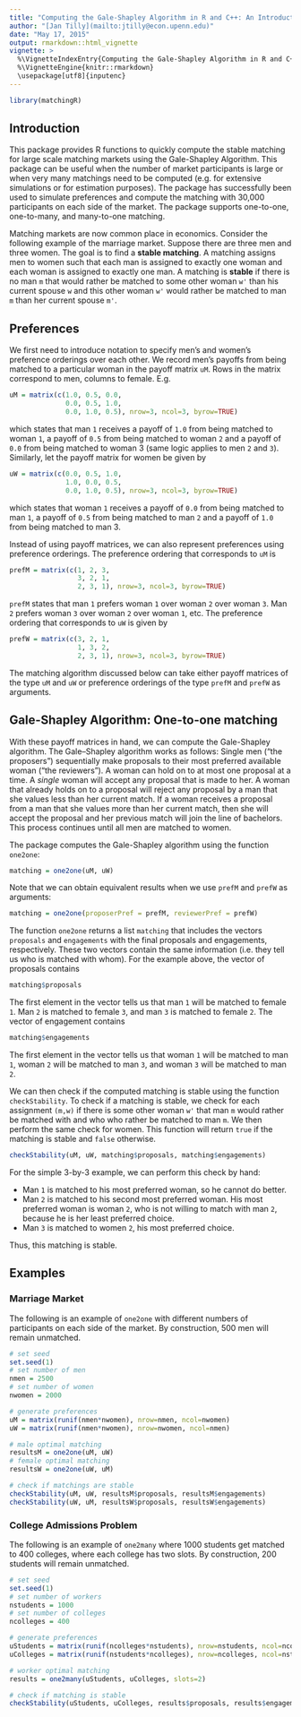```yaml
---
title: "Computing the Gale-Shapley Algorithm in R and C++: An Introduction to matchingR"
author: "[Jan Tilly](mailto:jtilly@econ.upenn.edu)"
date: "May 17, 2015"
output: rmarkdown::html_vignette
vignette: >
  %\VignetteIndexEntry{Computing the Gale-Shapley Algorithm in R and C++: An Introduction to matchingR}
  %\VignetteEngine{knitr::rmarkdown}
  \usepackage[utf8]{inputenc}
---
```


```r
library(matchingR)
```

## Introduction

This package provides R functions to quickly compute the stable matching for large scale matching markets using the Gale-Shapley Algorithm. This package can be useful when the number of market participants is large or when very many matchings need to be computed (e.g. for extensive simulations or for estimation purposes). The package has successfully been used to simulate preferences and compute the matching with 30,000 participants on each side of the market. The package supports one-to-one, one-to-many, and many-to-one matching.  

Matching markets are now common place in economics. Consider the following example of the marriage market. Suppose there are three men and three women. The goal is to find a **stable matching**. A matching assigns men to women such that each man is assigned to exactly one woman and each woman is assigned to exactly one man. A matching is **stable** if there is no man `m` that would rather be matched to some other woman `w'` than his current spouse `w` and this other woman `w'` would rather be matched to man `m` than her current spouse `m'`.

## Preferences

We first need to introduce notation to specify men's and women's preference orderings over each other. We record men's payoffs from being matched to a particular woman in the payoff matrix `uM`. Rows in the matrix correspond to men, columns to female. E.g.
```r
uM = matrix(c(1.0, 0.5, 0.0,
              0.0, 0.5, 1.0,
              0.0, 1.0, 0.5), nrow=3, ncol=3, byrow=TRUE)
```
which states that man `1` receives a payoff of `1.0` from being matched to woman `1`, a payoff of `0.5` from being matched to woman `2` and a payoff of `0.0` from being matched to woman 3 (same logic applies to men `2` and `3`). Similarly, let the payoff matrix for women be given by
```r
uW = matrix(c(0.0, 0.5, 1.0,
              1.0, 0.0, 0.5,
              0.0, 1.0, 0.5), nrow=3, ncol=3, byrow=TRUE)
```
which states that woman `1` receives a payoff of `0.0` from being matched to man `1`, a payoff of `0.5` from being matched to man `2` and a payoff of `1.0` from being matched to man 3.

Instead of using payoff matrices, we can also represent preferences using preference orderings. The preference ordering that corresponds to `uM` is
```r
prefM = matrix(c(1, 2, 3,
                 3, 2, 1,
                 2, 3, 1), nrow=3, ncol=3, byrow=TRUE)
```
`prefM` states that man `1` prefers woman `1` over woman `2` over woman `3`. Man `2` prefers woman `3` over woman `2` over woman `1`, etc. The preference ordering that corresponds to `uW` is given by
```r
prefW = matrix(c(3, 2, 1,
                 1, 3, 2,
                 2, 3, 1), nrow=3, ncol=3, byrow=TRUE)
```
The matching algorithm discussed below can take either payoff matrices of the type `uM` and `uW` or preference orderings of the type `prefM` and `prefW` as arguments.

## Gale-Shapley Algorithm: One-to-one matching

With these payoff matrices in hand, we can compute the Gale-Shapley algorithm. The Gale–Shapley algorithm works as follows: Single men ("the proposers") sequentially make proposals to their most preferred available woman ("the reviewers"). A woman can hold on to at most one proposal at a time. A *single* woman will accept any proposal that is made to her. A woman that already holds on to a proposal will reject any proposal by a man that she values less than her current match. If a woman receives a proposal from a man that she values more than her current match, then she will accept the proposal and her previous match will join the line of bachelors. This process continues until all men are matched to women. 

The package computes the Gale-Shapley algorithm using the function `one2one`:
```r
matching = one2one(uM, uW)
```
Note that we can obtain equivalent results when we use `prefM` and `prefW` as arguments:
```r
matching = one2one(proposerPref = prefM, reviewerPref = prefW)
```
The function `one2one` returns a list `matching` that includes the vectors `proposals` and `engagements` with the final proposals and engagements, respectively. These two vectors contain the same information (i.e. they tell us who is matched with whom). For the example above, the vector of proposals contains
```r
matching$proposals
```
The first element in the vector tells us that man `1` will be matched to female `1`. Man `2` is matched to female `3`, and man `3` is matched to female `2`. The vector of engagement contains 
```r
matching$engagements
```
The first element in the vector tells us that woman `1` will be matched to man `1`, woman `2` will be matched to man `3`, and woman `3` will be matched to man `2`.

We can then check if the computed matching is stable using the function `checkStability`. To check if a matching is stable, we check for each assignment `(m,w)` if there is some other woman `w'` that man `m` would rather be matched with and who who rather be matched to man `m`. We then perform the same check for women. This function will return `true` if the matching is stable and `false` otherwise.
```r
checkStability(uM, uW, matching$proposals, matching$engagements)
```
For the simple 3-by-3 example, we can perform this check by hand:

 * Man `1` is matched to his most preferred woman, so he cannot do better.
 * Man `2` is matched to his second most preferred woman. His most preferred woman is woman `2`, who is not     willing to match with man `2`, because he is her least preferred choice.
 * Man `3` is matched to women `2`, his most preferred choice. 
 
Thus, this matching is stable.

## Examples

### Marriage Market
The following is an example of `one2one` with different numbers of participants on each side of the market. By construction, 500 men will remain unmatched.
```r
# set seed
set.seed(1)
# set number of men
nmen = 2500
# set number of women
nwomen = 2000

# generate preferences
uM = matrix(runif(nmen*nwomen), nrow=nmen, ncol=nwomen) 
uW = matrix(runif(nmen*nwomen), nrow=nwomen, ncol=nmen) 

# male optimal matching
resultsM = one2one(uM, uW)
# female optimal matching
resultsW = one2one(uW, uM)

# check if matchings are stable
checkStability(uM, uW, resultsM$proposals, resultsM$engagements)
checkStability(uW, uM, resultsW$proposals, resultsW$engagements)
```

### College Admissions Problem
The following is an example of `one2many` where 1000 students get matched to 400 colleges, where each college has two slots. By construction, 200 students will remain unmatched.
```r
# set seed
set.seed(1)
# set number of workers
nstudents = 1000
# set number of colleges
ncolleges = 400

# generate preferences
uStudents = matrix(runif(ncolleges*nstudents), nrow=nstudents, ncol=ncolleges) 
uColleges = matrix(runif(nstudents*ncolleges), nrow=ncolleges, ncol=nstudents) 

# worker optimal matching
results = one2many(uStudents, uColleges, slots=2)

# check if matching is stable
checkStability(uStudents, uColleges, results$proposals, results$engagements)
```